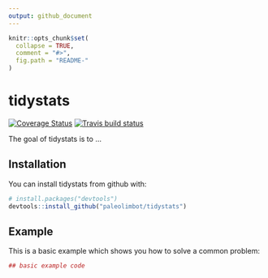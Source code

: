 ```yaml
---
output: github_document
---
```


<!-- README.md is generated from README.Rmd. Please edit that file -->

```r
knitr::opts_chunk$set(
  collapse = TRUE,
  comment = "#>",
  fig.path = "README-"
)
```

# tidystats

[![Coverage Status](https://img.shields.io/codecov/c/github/paleolimbot/tidystats/master.svg)](https://codecov.io/github/paleolimbot/tidystats?branch=master) [![Travis build status](https://travis-ci.org/paleolimbot/tidystats.svg?branch=master)](https://travis-ci.org/paleolimbot/tidystats)

The goal of tidystats is to ...

## Installation

You can install tidystats from github with:

```r
# install.packages("devtools")
devtools::install_github("paleolimbot/tidystats")
```

## Example

This is a basic example which shows you how to solve a common problem:

```r
## basic example code
```

